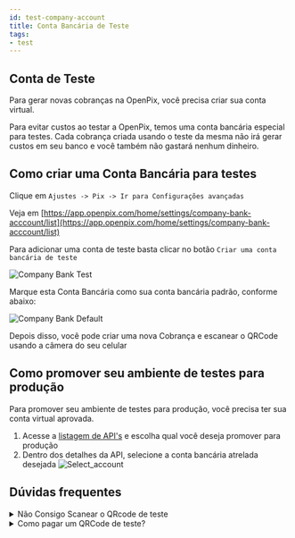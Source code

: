 ```yaml
---
id: test-company-account
title: Conta Bancária de Teste
tags:
- test
---
```


## Conta de Teste

Para gerar novas cobranças na OpenPix, você precisa criar sua conta virtual.

Para evitar custos ao testar a OpenPix, temos uma conta bancária especial para testes. Cada cobrança criada usando o teste da mesma não irá gerar custos em seu banco e você também não gastará nenhum dinheiro.

## Como criar uma Conta Bancária para testes

Clique em `Ajustes -> Pix -> Ir para Configurações avançadas`

Veja em [https://app.openpix.com/home/settings/company-bank-acccount/list](https://app.openpix.com/home/settings/company-bank-acccount/list)

Para adicionar uma conta de teste basta clicar no botão `Criar uma conta bancária de teste`

![Company Bank Test](__assets__/test_account_create.png)

Marque esta Conta Bancária como sua conta bancária padrão, conforme abaixo:

![Company Bank Default](__assets__/set_default_account.png)

Depois disso, você pode criar uma nova Cobrança e escanear o QRCode usando a câmera do seu celular

## Como promover seu ambiente de testes para produção

Para promover seu ambiente de testes para produção, você precisa ter sua conta virtual aprovada.

1. Acesse a [listagem de API's](https://app.openpix.com/home/applications/tab/list) e escolha qual você deseja promover para produção
2. Dentro dos detalhes da API, selecione a conta bancária atrelada desejada
![Select_account](__assets__/select_account.png)

## Dúvidas frequentes

<details>
  <summary>Não Consigo Scanear o QRcode de teste</summary>
  <div>
    <div>O QRCode não é um BRCode EMV válido, portanto você não consegue scanear em seu banco</div>
    <br/>
  </div>
</details>

<details>
  <summary>Como pagar um QRCode de teste?</summary>
  <div>
    <div>Para pagar um QRCode de teste você precisa acessar o detalhe da cobrança, e clicar em simular pagamento</div>
    <br/>
  </div>
</details>
